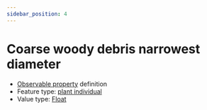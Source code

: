 ```yaml
---
sidebar_position: 4
---
```



# Coarse woody debris narrowest diameter

- [Observable property](/viewers/dawe-vocabs?uri=https://linked.data.gov.au/def/test/dawe-cv/e73af424-f20d-49b8-81e3-cd30afb5b267) definition
- Feature type: [plant individual](http://linked.data.gov.au/def/tern-cv/60d7edf8-98c6-43e9-841c-e176c334d270)
- Value type: [Float](https://w3id.org/tern/ontologies/tern/Float)


<Example protocolModule="coarse-woody-debris" observableProperty="https://linked.data.gov.au/def/test/dawe-cv/e73af424-f20d-49b8-81e3-cd30afb5b267" />
